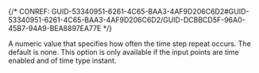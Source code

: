 

{/* CONREF: GUID-53340951-6261-4C65-BAA3-4AF9D206C6D2#GUID-53340951-6261-4C65-BAA3-4AF9D206C6D2/GUID-DCBBCD5F-96A0-45B7-94A9-BEA8897EA77E  */}

A numeric value that specifies how often the time step repeat occurs. The default is none. This option is only available if the input points are time enabled and of time type instant.
